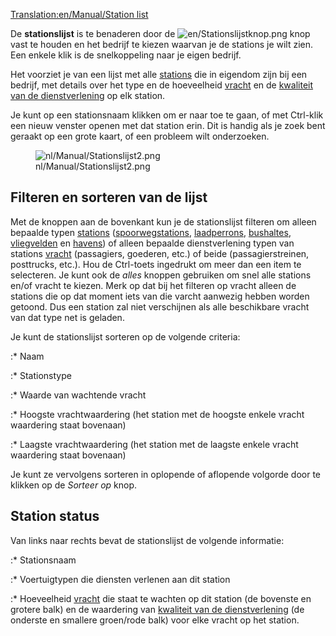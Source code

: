 [[Translation:en/Manual/Station list]]


De '''stationslijst''' is te benaderen door de [[File:en/Stationslijstknop.png]] knop vast te houden en het bedrijf te kiezen waarvan je de stations je wilt zien. Een enkele klik is de snelkoppeling naar je eigen bedrijf.

Het voorziet je van een lijst met alle [[nl/Manual/Stations|stations]] die in eigendom zijn bij een bedrijf, met details over het type en de hoeveelheid [[nl/Manual/Vracht|vracht]] en de [[nl/Manual/Game Mechanics/Main Page#stationswaardering|kwaliteit van de dienstverlening]] op elk station.

Je kunt op een stationsnaam klikken om er naar toe te gaan, of met Ctrl-klik een nieuw venster openen met dat station erin. Dit is handig als je zoek bent geraakt op een grote kaart, of een probleem wilt onderzoeken.

[[File:nl/Manual/Stationslijst2.png]]

==Filteren en sorteren van de lijst==
Met de knoppen aan de bovenkant kun je de stationslijst filteren om alleen bepaalde typen [[nl/Manual/Stations|stations]] ([[nl/Manual/Spoorwegstation|spoorwegstations]], [[nl/Manual/Laadperrons#vrachtwagen-laadperron|laadperrons]], [[nl/Manual/Laadperrons#bushalte|bushaltes]], [[nl/Manual/Vliegveld|vliegvelden]] en [[nl/Manual/Havens|havens]]) of alleen bepaalde dienstverlening typen van stations [[nl/Manual/Vracht|vracht]] (passagiers, goederen, etc.) of beide (passagierstreinen, posttrucks, etc.). Hou de Ctrl-toets ingedrukt om meer dan een item te selecteren. Je kunt ook de ''alles'' knoppen gebruiken om snel alle stations en/of vracht te kiezen. Merk op dat bij het filteren op vracht alleen de stations die op dat moment iets van die varcht aanwezig hebben worden getoond. Dus een station zal niet verschijnen als alle beschikbare vracht van dat type net is geladen.

Je kunt de stationslijst sorteren op de volgende criteria:
:* Naam
:* Stationstype
:* Waarde van wachtende vracht
:* Hoogste vrachtwaardering (het station met de hoogste enkele vracht waardering staat bovenaan)
:* Laagste vrachtwaardering (het station met de laagste enkele vracht waardering staat bovenaan)

Je kunt ze vervolgens sorteren in oplopende of aflopende volgorde door te klikken op de ''Sorteer op'' knop.

==Station status==
Van links naar rechts bevat de stationslijst de volgende informatie:
:* Stationsnaam
:* Voertuigtypen die diensten verlenen aan dit station
:* Hoeveelheid [[nl/Manual/Vracht|vracht]] die staat te wachten op dit station (de bovenste en grotere balk) en de waardering van [[nl/Manual/Game Mechanics/Main Page#stationswaardering|kwaliteit van de dienstverlening]] (de onderste en smallere groen/rode balk) voor elke vracht op het station.